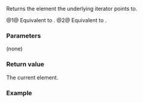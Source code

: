 {{cpp/ranges/join_view/iterator/title|operator*,-&gt;}}
{{cpp/ranges/join_view/navbar}}

{{dcl begin}}
{{dcl|num=1|since=c++20|
constexpr decltype(auto) operator*() const;
}}
{{dcl|num=2|since=c++20|
constexpr InnerIter operator-&gt;() const
    requires /*has-arrow*/&lt;InnerIter&gt; &amp;&amp; std::copyable&lt;InnerIter&gt;;
}}
{{dcl end}}

Returns the element the underlying iterator {{rlpi|/#Data members|inner_}} points to.

@1@ Equivalent to {{c|return *inner_;}}.
@2@ Equivalent to {{c|return inner_;}}.

===Parameters===
(none)

===Return value===
The current element.

===Example===
{{example
|code=
|output=
}}

{{langlinks|es|ja|ru|zh}}
